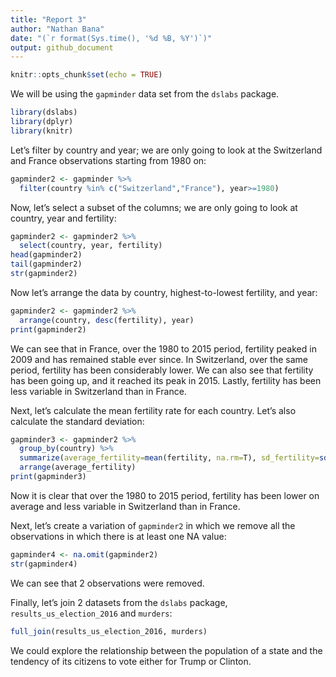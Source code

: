 ```yaml
---
title: "Report 3"
author: "Nathan Bana"
date: "(`r format(Sys.time(), '%d %B, %Y')`)"
output: github_document
---
```


```r
knitr::opts_chunk$set(echo = TRUE)
```
We will be using the `gapminder` data set from the `dslabs` package. 
```r
library(dslabs)
library(dplyr)
library(knitr)
```
Let's filter by country and year; we are only going to look at the Switzerland and France observations starting from 1980 on:
```r
gapminder2 <- gapminder %>%
  filter(country %in% c("Switzerland","France"), year>=1980)
```
Now, let's select a subset of the columns; we are only going to look at country, year and fertility:
```r
gapminder2 <- gapminder2 %>% 
  select(country, year, fertility)
head(gapminder2)
tail(gapminder2)
str(gapminder2)
```
Now let's arrange the data by country, highest-to-lowest fertility, and year:
```r
gapminder2 <- gapminder2 %>% 
  arrange(country, desc(fertility), year)
print(gapminder2)
```
We can see that in France, over the 1980 to 2015 period, fertility peaked in 2009 and has remained stable ever since. In Switzerland, over the same period, fertility has been considerably lower. We can also see that fertility has been going up, and it reached its peak in 2015. Lastly, fertility has been less variable in Switzerland than in France.

Next, let's calculate the mean fertility rate for each country. Let's also calculate the standard deviation:
```r
gapminder3 <- gapminder2 %>% 
  group_by(country) %>% 
  summarize(average_fertility=mean(fertility, na.rm=T), sd_fertility=sd(fertility, na.rm = T)) %>% 
  arrange(average_fertility)
print(gapminder3)
```
Now it is clear that over the 1980 to 2015 period, fertility has been lower on average and less variable in Switzerland than in France.

Next, let's create a variation of `gapminder2` in which we remove all the observations in which there is at least one NA value:
```r
gapminder4 <- na.omit(gapminder2)
str(gapminder4)
```
We can see that 2 observations were removed.

Finally, let's join 2 datasets from the `dslabs` package, `results_us_election_2016` and `murders`:
```r
full_join(results_us_election_2016, murders)
```
We could explore the relationship between the population of a state and the tendency of its citizens to vote either for Trump or Clinton.


